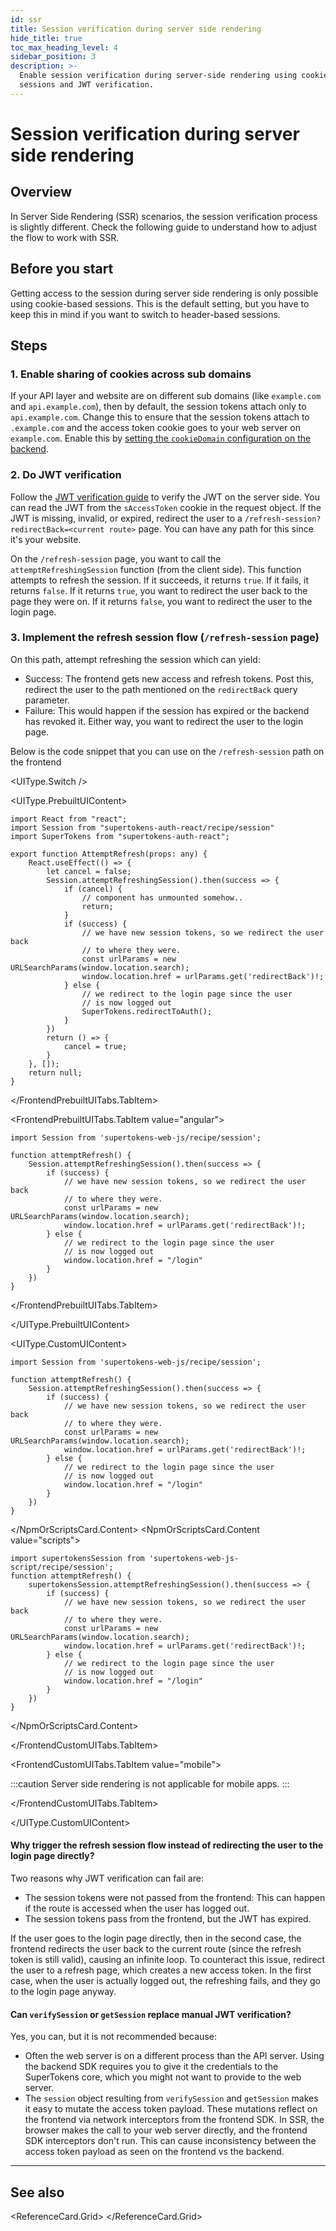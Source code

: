 ```yaml
---
id: ssr
title: Session verification during server side rendering
hide_title: true
toc_max_heading_level: 4
sidebar_position: 3
description: >-
  Enable session verification during server-side rendering using cookie-based
  sessions and JWT verification.
---
```




# Session verification during server side rendering

## Overview

In Server Side Rendering (SSR) scenarios, the session verification process is slightly different.
Check the following guide to understand how to adjust the flow to work with SSR.

## Before you start

Getting access to the session during server side rendering is only possible using cookie-based sessions.
This is the default setting, but you have to keep this in mind if you want to switch to header-based sessions.

<TokensCallout />

## Steps

### 1. Enable sharing of cookies across sub domains

If your API layer and website are on different sub domains (like `example.com` and `api.example.com`), then by default, the session tokens attach only to `api.example.com`.
Change this to ensure that the session tokens attach to `.example.com` and the access token cookie goes to your web server on `example.com`.
Enable this by [setting the `cookieDomain` configuration on the backend](/docs/post-authentication/session-management/advanced-workflows/multiple-api-endpoints).

### 2. Do JWT verification

Follow the [JWT verification guide](/docs/additional-verification/session-verification/protect-api-routes#using-a-jwt-verification-library) to verify the JWT on the server side.
You can read the JWT from the `sAccessToken` cookie in the request object.
If the JWT is missing, invalid, or expired, redirect the user to a `/refresh-session?redirectBack=<current route>` page. You can have any path for this since it's your website.

On the `/refresh-session` page, you want to call the `attemptRefreshingSession` function (from the client side).
This function attempts to refresh the session.
If it succeeds, it returns `true`.
If it fails, it returns `false`.
If it returns `true`, you want to redirect the user back to the page they were on.
If it returns `false`, you want to redirect the user to the login page.

### 3. Implement the refresh session flow (`/refresh-session` page)

On this path, attempt refreshing the session which can yield:
- Success: The frontend gets new access and refresh tokens.
Post this, redirect the user to the path mentioned on the `redirectBack` query parameter.
- Failure: This would happen if the session has expired or the backend has revoked it.
Either way, you want to redirect the user to the login page.

Below is the code snippet that you can use on the `/refresh-session` path on the frontend

<UIType.Switch />

<UIType.PrebuiltUIContent>

<FrontendPrebuiltUITabs>
<FrontendPrebuiltUITabs.TabItem value="reactjs">

```tsx
import React from "react";
import Session from "supertokens-auth-react/recipe/session"
import SuperTokens from "supertokens-auth-react";

export function AttemptRefresh(props: any) {
    React.useEffect(() => {
        let cancel = false;
        Session.attemptRefreshingSession().then(success => {
            if (cancel) {
                // component has unmounted somehow..
                return;
            }
            if (success) {
                // we have new session tokens, so we redirect the user back
                // to where they were.
                const urlParams = new URLSearchParams(window.location.search);
                window.location.href = urlParams.get('redirectBack')!;
            } else {
                // we redirect to the login page since the user
                // is now logged out
                SuperTokens.redirectToAuth();
            }
        })
        return () => {
            cancel = true;
        }
    }, []);
    return null;
}
```

</FrontendPrebuiltUITabs.TabItem>

<FrontendPrebuiltUITabs.TabItem value="angular">

```tsx
import Session from 'supertokens-web-js/recipe/session';

function attemptRefresh() {
    Session.attemptRefreshingSession().then(success => {
        if (success) {
            // we have new session tokens, so we redirect the user back
            // to where they were.
            const urlParams = new URLSearchParams(window.location.search);
            window.location.href = urlParams.get('redirectBack')!;
        } else {
            // we redirect to the login page since the user
            // is now logged out
            window.location.href = "/login"
        }
    })
}
```

</FrontendPrebuiltUITabs.TabItem>

</FrontendPrebuiltUITabs>

</UIType.PrebuiltUIContent>

<UIType.CustomUIContent>

<FrontendCustomUITabs>
<FrontendCustomUITabs.TabItem value="web">

<NpmOrScriptsCard>
<NpmOrScriptsCard.Content value="npm">

```tsx
import Session from 'supertokens-web-js/recipe/session';

function attemptRefresh() {
    Session.attemptRefreshingSession().then(success => {
        if (success) {
            // we have new session tokens, so we redirect the user back
            // to where they were.
            const urlParams = new URLSearchParams(window.location.search);
            window.location.href = urlParams.get('redirectBack')!;
        } else {
            // we redirect to the login page since the user
            // is now logged out
            window.location.href = "/login"
        }
    })
}
```

</NpmOrScriptsCard.Content>
<NpmOrScriptsCard.Content value="scripts">

```tsx
import supertokensSession from 'supertokens-web-js-script/recipe/session';
function attemptRefresh() {
    supertokensSession.attemptRefreshingSession().then(success => {
        if (success) {
            // we have new session tokens, so we redirect the user back
            // to where they were.
            const urlParams = new URLSearchParams(window.location.search);
            window.location.href = urlParams.get('redirectBack')!;
        } else {
            // we redirect to the login page since the user
            // is now logged out
            window.location.href = "/login"
        }
    })
}
```

</NpmOrScriptsCard.Content>
</NpmOrScriptsCard>

</FrontendCustomUITabs.TabItem>

<FrontendCustomUITabs.TabItem value="mobile">

:::caution
Server side rendering is not applicable for mobile apps.
:::

</FrontendCustomUITabs.TabItem>

</FrontendCustomUITabs>

</UIType.CustomUIContent>

#### Why trigger the refresh session flow instead of redirecting the user to the login page directly?

Two reasons why JWT verification can fail are:
- The session tokens were not passed from the frontend: This can happen if the route is accessed when the user has logged out.
- The session tokens pass from the frontend, but the JWT has expired.

If the user goes to the login page directly, then in the second case, the frontend redirects the user back to the current route (since the refresh token is still valid), causing an infinite loop.
To counteract this issue, redirect the user to a refresh page, which creates a new access token.
In the first case, when the user is actually logged out, the refreshing fails, and they go to the login page anyway.

#### Can `verifySession` or `getSession` replace manual JWT verification?

Yes, you can, but it is not recommended because:
- Often the web server is on a different process than the API server.
Using the backend SDK requires you to give it the credentials to the SuperTokens core, which you might not want to provide to the web server.
- The `session` object resulting from `verifySession` and `getSession` makes it easy to mutate the access token payload.
These mutations reflect on the frontend via network interceptors from the frontend SDK.
In SSR, the browser makes the call to your web server directly, and the frontend SDK interceptors don't run.
This can cause inconsistency between the access token payload as seen on the frontend vs the backend.

---

## See also

<ReferenceCard.Grid>
  <ReferenceCard href="/docs/additional-verification/session-verification/protect-api-routes" label="Protect backend routes" />
  <ReferenceCard href="/docs/additional-verification/session-verification/protect-frontend-routes" label="Protect frontend routes" />
  <ReferenceCard href="/docs/additional-verification/session-verification/claim-validation" label="Claim validation" />
  <ReferenceCard href="/docs/post-authentication/session-management/access-session-data" label="Access session data" />
</ReferenceCard.Grid>
